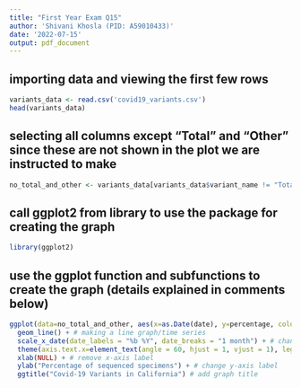```yaml
---
title: "First Year Exam Q15"
author: 'Shivani Khosla (PID: A59010433)'
date: '2022-07-15'
output: pdf_document
---
```


## importing data and viewing the first few rows
```r
variants_data <- read.csv('covid19_variants.csv')
head(variants_data)
```
## selecting all columns except "Total" and "Other" since these are not shown in the plot we are instructed to make
```r
no_total_and_other <- variants_data[variants_data$variant_name != "Total" & variants_data$variant_name != "Other",]
```


## call ggplot2 from library to use the package for creating the graph
```r
library(ggplot2)
```

## use the ggplot function and subfunctions to create the graph (details explained in comments below)
```r
ggplot(data=no_total_and_other, aes(x=as.Date(date), y=percentage, color=variant_name)) + # tell ggplot what data to us; also specify date is on the x-axis (converted from character to date format) and percentage is on  y-axis; color/group by variant
  geom_line() + # making a line graph/time series
  scale_x_date(date_labels = "%b %Y", date_breaks = "1 month") + # change date format to month/Year (e.g. Mar 2022)
  theme(axis.text.x=element_text(angle = 60, hjust = 1, vjust = 1), legend.title = element_blank()) + # set x-axis tick labels (dates) at an angle and re-position for easier reading; also remove title from variant legend
  xlab(NULL) + # remove x-axis label
  ylab("Percentage of sequenced specimens") + # change y-axis label
  ggtitle("Covid-19 Variants in California") # add graph title 
```

